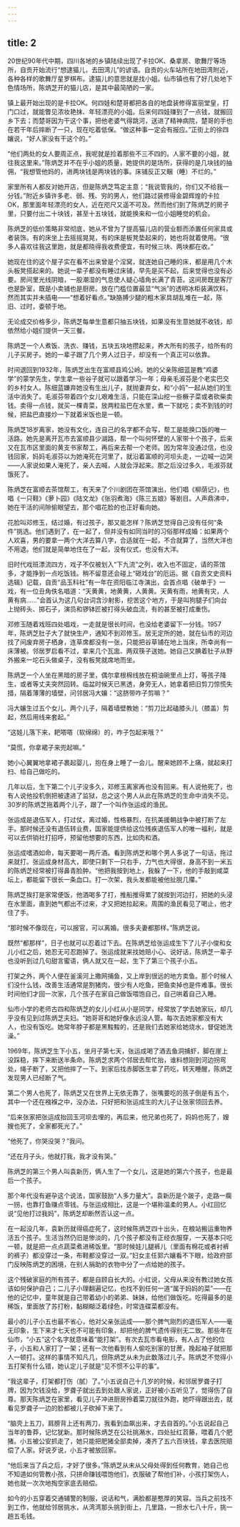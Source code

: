 ```yaml
---
---
---
```

title: 2
---





20世纪90年代中期，四川各地的乡镇陆续出现了卡拉OK、桑拿房、歌舞厅等场所，自贡开始流行“想逮猫儿，去田湾儿”的谚语。自贡的火车站所在地田湾附近，各种各样的歌舞厅星罗棋布。逮猫儿的意思就是找小姐。仙市镇也有了好几处地下色情场所，陈炳芝开的猫儿店，是其中最简陋的一家。

镇上最开始出现的是卡拉OK。何四娃和楚哥都把各自的地盘装修得富丽堂皇，打门口过，就能瞥见浓妆艳抹、年轻漂亮的小姐。后来何四娃赚到了一点钱，就搬回乡下去；而楚哥因为干这个事，把他老婆气得跳河，送进了精神病院，楚哥的手也在若干年后摔断了一只，现在吃着低保。“做这种事一定会有报应。”正街上的徐四孃说，“好人家没有干这个的。”

“他们两处的女人要周正点，我呢就是捡着那些不三不四的。人家不要的小姐，就往我这里来。”陈炳芝并不在乎小姐的质量，她提供的是场所，获得的是几块钱的抽佣，“我想管他妈的，进两块钱是两块钱的事。床铺反正又睏（睡）不烂的。”

家里所有人都反对她开店，但是陈炳芝笃定主意：“我说管我的，你们又不给我一分钱。”附近乡镇许多老、弱、残、穷的男人，他们路过装修得金碧辉煌的卡拉OK，那里面年轻漂亮的女人，近在咫尺又遥不可及。然而他们到了陈炳芝的房子里，只要付出二十块钱，甚至十五块钱，就能换来和一位小姐睡觉的机会。

陈炳芝的低价策略非常彻底，她从不曾为了提高猫儿店的营业额而添置任何家具或者装饰。有的床坐上去摇摇晃晃，有的床是板凳垫起来的，她也将就着使用。“很多人喜欢往我这里跑，就是都晓得我收费便宜，有时候三块、两块都在收。”

她现在住的这个屋子实在看不出来曾是个淫窝，就连她自己睡的床，都是用几个木头板凳搭起来的。她说一辈子都没有睡过床铺，早先是买不起，后来觉得也没有必要。房间里光线阴暗，一股潮湿的气息使人疑心墙角长满了青苔。这间房既是客厅也是卧室，既是小卖铺也是厨房。放在门槛位置最显“气派”的透明冰柜装满饮料，然而其实并未插电——“想着好看点。”缺胳膊少腿的粗木家具胡乱堆在一起，陈旧、过时，委顿于地。

无论成交价格多少，陈炳芝每单生意都只抽五块钱，如果没有生意她就不收钱，却依然给小姐们提供一天三餐。

陈炳芝一个人煮饭、洗衣、赚钱，五块五块地攒起来，养大所有的孩子，给所有的儿子买房子。她的一辈子跟了几个男人过日子，却没有一个真正可以依靠。

时间退回到1932年，陈炳芝出生在富顺县鸡公岭。她的父亲陈细蓝是教“鸡婆学”的蒙学先生，学生拿一些谷子就可以跟着学习一年；母亲毛淑芬是个老实巴交的乡村女人。陈细蓝嫌弃她没有生出儿子，就抛妻弃女，和“小妈”一起从她们的生活中消失了。毛淑芬带着四个女儿艰难生活，只能在深山挖一些橛子菜或者砍柴卖钱。卖得一点钱，就买一棵青菜，放两粒盐巴在水里，煮一下就吃；卖不到钱的时候，把盐巴直接炒一下就着米饭也是一顿。

陈炳芝18岁离家，她没有文化，连自己的名字都不会写，帮工是能换口饭的唯一活路。她先是离开瓦市去富顺县少湖路，帮一个叫何怀壁的人家带十个孩子，后来又在瓦市区里面的黄支书家帮工，再后来去帮一个老师。因为常年没通过信，也没钱回家，妈妈毛淑芬以为她淹死在河里了，就沿着富顺的河坝头走，一边喊一边哭——人家说如果人淹死了，亲人去喊，人就会浮起来。那之后没过多久，毛淑芬就饿死了。

陈炳芝在富顺去茶馆帮工，有天来了个川剧团在茶馆演出，他们唱《柳荫记》，也唱《一只鞋》《萝卜园》《陆文龙》《张羽煮海》《陈三五娘》等剧目。人声鼎沸中，她在干活的间隙偷眼望去，那个唱花脸的也正好看向她。

花脸叫邓修玉，结过婚，有过孩子，那又能怎样？陈炳芝觉得自己没有任何“条件”挑选。他们遇到了，在一起了，但并没有如同当时的习俗那样成婚：如果两个人欢喜，男的要拿一两个大洋去算八字，合适就在一起，不合就算了，当然大洋也不用退。他们就是简单地住在了一起，没有仪式，也没有大洋。

旧时代戏班漂流四方，戏子不仅被划入“下九流”之列，收入也不固定，请的茶馆多，才能挣到一点吃饭钱。稍不留意还会碰上“砸戏台”的厄运。据《自贡文史资料选辑》记载，自贡“品玉科社”有一年在资阳临江寺演出，会首点唱《破单于》一戏，有一位丑角佚名唱道：“天黄黄，地黄黄，人黄黄。天黄有雨，地黄有灾，人黄有病……”会首认为这几句台词含沙射影，挖苦这个地方，于是叫狗腿子们向台上抛砖头、掷石子，演员和锣钵匠被打得头破血流，有的甚至被打成重伤。

邓修玉随着戏班四处唱戏，一走就是很长时间，也没给老婆留下一分钱。1957年，陈炳芝肚子大了就快生产，通知不到邓修玉。居无定所的她，就在仙市的河边找了间废弃房子栖身，连草席都没有一张，只能把谷草铺在地上当床，所幸尚有一床薄被。邻居罗启看不过，拿来几个瓦盅、两双筷子送她。她自己又腆着肚子从野外搬来一坨石头做桌子，没有板凳就席地而坐。

陈炳芝一个人坐在黑暗的房子里，偶尔拿根棉线放在桐油碗里点上灯，等孩子降生，或者等丈夫突然回转。临盆时候天已黑透，身旁无人，她拿着把旧剪刀惊慌失措，隔着薄薄的墙壁，问邻居冯大孃：“这脐带咋子剪嘛？”

冯大孃生过五个女儿、两个儿子，隔着墙壁教她：“剪刀比起磕膝头儿（膝盖）剪起，然后用线来套起。”

“这娃儿落下来，耙嗒嗒（软绵绵）的，咋子包起来哦？”

“莫慌，你拿裙子来兜起嘛。”

她小心翼翼地拿裙子裹起婴儿，抱在身上睡了一会儿。醒来她顾不上痛，就起来打扫、给自己做吃的。

几年以后，生下第二个儿子没多久，邓修玉离家再也没有回来。有人说他死了，也有人说他投机倒把被逮进了监狱，总之这个男人从此在陈炳芝的生命中消失不见。30岁的陈炳芝拖着两个儿子，跟了一个叫作张运成的渔民。

张运成是退伍军人，打过仗，离过婚，性格暴烈，在抗美援朝战争中被打断了左手。那时候还没有退伍转业费，国家能提供给这位残疾退伍军人的唯一福利，就是可以去供销社打招呼，预留他想要的东西，比如肉和酒。

张运成嗜酒如命，每天要喝一两斤酒。看到陈炳芝和哪个男人多说了一句话，拖过来就打。张运成身材高大，即使只剩下一只右手，力气也大得很，身高不到一米五的陈炳芝经常被打得鼻青脸肿。“他把我按到地上，我躲了一下，他的手敲到咸菜坛上，都能留下很长一条血口。打一次架，我头发都能被他扯脱几攥。”

陈炳芝挨打是家常便饭，他酒喝多了打，推船推得累了就按到河边打，把她的头浸在水里面，直到她气都出不过来，才又把她拉起来。周围的渔民看见了喝止，他才住了手。

“那时候不像现在，可以报官，可以离婚。很多夫妻都那样。”陈炳芝说。

既然“都那样”，日子也就可以忍着过下去。在陈炳芝给张运成生下了儿子小俊和女儿小红之后，她忍无可忍跑掉了。张运成就来找她赔小心、说好话，陈炳芝一辈子也没听到过几句甜言蜜语，俩人就又在一起，生下了第三个孩子小五。

打架之外，两个人便在釜溪河上撒网捕鱼，又上岸到很远的地方卖鱼。那个时候人们没什么钱，改善生活通常是割猪肉，很少有人吃鱼，把鱼卖掉也是件难事。很长时间他们才回一次家，几个孩子在家自己做饭喂饱自己，自己哄着自己入睡。

仙市小学的老师古四和陈炳芝的女儿小红从小是同学，经常放了学去她家玩，却几乎没有见到过陈炳芝夫妇。“她哥哥和她好像永远没人管。每次去她家都没有大人，也没有饭吃。她常年脖子都是黑黢黢的，还是我们去她家给她烧水，督促她洗澡。”

1969年，陈炳芝生下小五，坐月子第七天，张运成喝了酒去鱼洞捕虾，脚在崖上没踩稳，摔下来断送半条命。陈炳芝求两个邻居去帮忙抬，谁料想刚到河边拐弯处，绳子断了，又把他摔了一下。到家后找赤脚医生拿了药吃，转天睡醒，陈炳芝发现男人已经断了气。

第二个男人也死了，陈炳芝又在世界上无依无靠了，张嘴要吃的孩子倒是有五个，其中一个还在襁褓之中，没办法，只好把和张运成生的大儿子让张家领回去养。

“后来张家把张运成抬回玉河坝去埋的，再后来，他兄弟也死了，妈妈也死了，嫂嫂也死了，全家都死光了。”

“他死了，你哭没哭？”我问。

“还在月子头，他就打我，我才没有哭。”

陈炳芝的第三个男人叫袁新历，俩人生了一个女儿，这是她的第六个孩子，也是最后一个孩子。

那个年代没有避孕这个说法，国家鼓励“人多力量大”。袁新历是个跛子，走路一瘸一拐，也靠打鱼赚点零钱。与张运成相比，这是一个堪称温柔的男人。小红回忆说“见他打过我妈”，陈炳芝却断然否认这一点。

在一起没几年，袁新历就得癌症死了，这时候陈炳芝四十出头，在粮站搬运重物养活五个孩子。生活当然仍旧是惨淡的，几个孩子都没有正经衣服穿，一天基本只吃一顿，就是把一点点蔬菜煮进稀饭里。“那时候娃儿腿裤儿（里面有棉花或者衬裤的裤子）都没穿过一条，布鞋都没穿过一双。”妇女主任郭六孃看不下眼，给政府部门反映陈炳芝的困境，在别人捐助的衣物中分了一点给她的孩子。

这个残破家庭的所有孩子，都是自顾自长大的。小红说，父母从来没有教过她女孩该如何保护自己；二儿子小理翻遍记忆，也找不到任何一道“属于妈妈的菜”——在他的记忆中，童年就是自己带着幼小的弟弟、妹妹，给他们做饭吃。吃得最多的是稀饭，里面放了苏打粉，黏糊糊泛着绿色，时常连碟菜都没有。

最小的儿子小五也最不省心，他对父亲张运成——那个脾气刚烈的退伍军人——毫无印象，生下来才七天也不可能有印象，却把他的脾气遗传得别无二致。那些年在仙市，“小五”这个名字就意味着“能打架”。有次去瓦市看电影，有人占了他的位子，小五和人家打了一架；还有一次他看到有人偷吃别家的甘蔗，挽起袖子就把那人一顿打。这样的事情不知凡几，但陈炳芝从未为此数落过儿子。陈炳芝不觉得小五打架有什么错，她认定儿子就是“见不惯不公平的事”。

“我这辈子，打架都打伤（腻）了。”小五说自己十几岁的时候，和邻居罗聋子打牌，因为欠钱没给，罗聋子就出去到处跟人家说，正好被小五听见了，觉得伤了自尊。那天陈炳芝在家里，看见儿子冲进厨房拎着菜刀就往外跑，她吓得跟出去，就看见罗聋子一边的脸都被儿子砍掉下来了。

“脑壳上五刀，肩膀背上还有两刀，我看到血飙出来，才去自首的。”小五说起自己当年的鲁莽，记忆犹新。那时候陈炳芝在公社挑潲水，四处扯红苕藤，喂着几个肥猪。小五被公安抓走了，她只能把肥猪全部卖掉，凑齐了五六百块钱，拿去医院赔偿了人家。好说歹说，小五才被放回家。

“他后来当了兵之后，才好了很多。”陈炳芝从未从父母处得到任何教育，她自己也不知道如何管教小孩，只拼命赚钱喂饱他们，衣服破了帮他们补，小孩打架伤人，她也就一次次地掏空家底去赔偿。

如今的小五穿着交通辅警的制服，说话和气，满脸都是憨厚的笑容。当兵之前找不到工作，他就给邻居挑水，从湾湾那头挑到街上，几里路，一担水七八十斤，挑一趟五毛钱。
